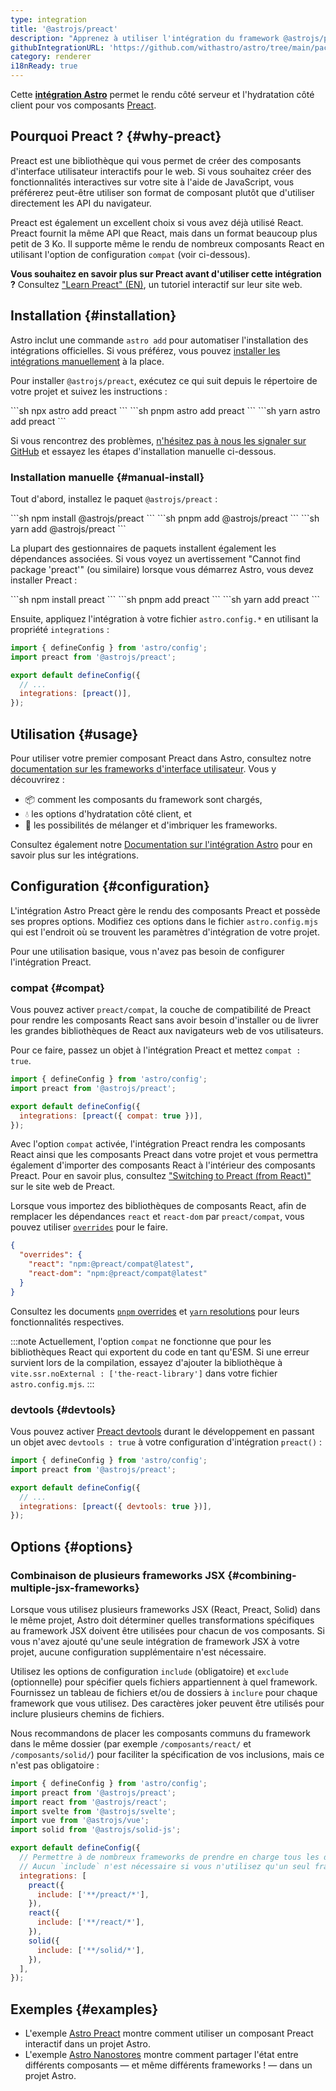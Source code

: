 ```yaml
---
type: integration
title: '@astrojs/preact'
description: "Apprenez à utiliser l'intégration du framework @astrojs/preact pour étendre la prise en charge des composants dans votre projet Astro."
githubIntegrationURL: 'https://github.com/withastro/astro/tree/main/packages/integrations/preact/'
category: renderer
i18nReady: true
---
```



Cette **[intégration Astro][astro-integration]** permet le rendu côté serveur et l'hydratation côté client pour vos composants [Preact](https://preactjs.com/).

## Pourquoi Preact ? \{#why-preact\}

Preact est une bibliothèque qui vous permet de créer des composants d'interface utilisateur interactifs pour le web. Si vous souhaitez créer des fonctionnalités interactives sur votre site à l'aide de JavaScript, vous préférerez peut-être utiliser son format de composant plutôt que d'utiliser directement les API du navigateur.

Preact est également un excellent choix si vous avez déjà utilisé React. Preact fournit la même API que React, mais dans un format beaucoup plus petit de 3 Ko. Il supporte même le rendu de nombreux composants React en utilisant l'option de configuration `compat` (voir ci-dessous).

**Vous souhaitez en savoir plus sur Preact avant d'utiliser cette intégration ?**
Consultez ["Learn Preact" (EN)](https://preactjs.com/tutorial), un tutoriel interactif sur leur site web.

## Installation \{#installation\}

Astro inclut une commande `astro add` pour automatiser l'installation des intégrations officielles. Si vous préférez, vous pouvez [installer les intégrations manuellement](#manual-install) à la place.

Pour installer `@astrojs/preact`, exécutez ce qui suit depuis le répertoire de votre projet et suivez les instructions :

<PackageManagerTabs>
  <Fragment slot="npm">
    ```sh
    npx astro add preact
    ```
  </Fragment>
  <Fragment slot="pnpm">
    ```sh
    pnpm astro add preact
    ```
  </Fragment>
  <Fragment slot="yarn">
    ```sh
    yarn astro add preact
    ```
  </Fragment>
</PackageManagerTabs>

Si vous rencontrez des problèmes, [n'hésitez pas à nous les signaler sur GitHub](https://github.com/withastro/astro/issues) et essayez les étapes d'installation manuelle ci-dessous.

### Installation manuelle \{#manual-install\}

Tout d'abord, installez le paquet `@astrojs/preact` :

<PackageManagerTabs>
  <Fragment slot="npm">
    ```sh
    npm install @astrojs/preact
    ```
  </Fragment>
  <Fragment slot="pnpm">
    ```sh
    pnpm add @astrojs/preact
    ```
  </Fragment>
  <Fragment slot="yarn">
    ```sh
    yarn add @astrojs/preact
    ```
  </Fragment>
</PackageManagerTabs>

La plupart des gestionnaires de paquets installent également les dépendances associées. Si vous voyez un avertissement "Cannot find package 'preact'" (ou similaire) lorsque vous démarrez Astro, vous devez installer Preact :

<PackageManagerTabs>
  <Fragment slot="npm">
    ```sh
    npm install preact
    ```
  </Fragment>
  <Fragment slot="pnpm">
    ```sh
    pnpm add preact
    ```
  </Fragment>
  <Fragment slot="yarn">
    ```sh
    yarn add preact
    ```
  </Fragment>
</PackageManagerTabs>

Ensuite, appliquez l'intégration à votre fichier `astro.config.*` en utilisant la propriété `integrations` :

```js title="astro.config.mjs" ins={2} ins="preact()"
import { defineConfig } from 'astro/config';
import preact from '@astrojs/preact';

export default defineConfig({
  // ...
  integrations: [preact()],
});
```

## Utilisation \{#usage\}

Pour utiliser votre premier composant Preact dans Astro, consultez notre [documentation sur les frameworks d'interface utilisateur][astro-ui-frameworks]. Vous y découvrirez :

* 📦 comment les composants du framework sont chargés,
* 💧 les options d'hydratation côté client, et
* 🤝 les possibilités de mélanger et d'imbriquer les frameworks.

Consultez également notre [Documentation sur l'intégration Astro][astro-integration] pour en savoir plus sur les intégrations.

## Configuration \{#configuration\}

L'intégration Astro Preact gère le rendu des composants Preact et possède ses propres options. Modifiez ces options dans le fichier `astro.config.mjs` qui est l'endroit où se trouvent les paramètres d'intégration de votre projet.

Pour une utilisation basique, vous n'avez pas besoin de configurer l'intégration Preact.

### compat \{#compat\}

Vous pouvez activer `preact/compat`, la couche de compatibilité de Preact pour rendre les composants React sans avoir besoin d'installer ou de livrer les grandes bibliothèques de React aux navigateurs web de vos utilisateurs.

Pour ce faire, passez un objet à l'intégration Preact et mettez `compat : true`.

```js title="astro.config.mjs" "compat: true"
import { defineConfig } from 'astro/config';
import preact from '@astrojs/preact';

export default defineConfig({
  integrations: [preact({ compat: true })],
});
```

Avec l'option `compat` activée, l'intégration Preact rendra les composants React ainsi que les composants Preact dans votre projet et vous permettra également d'importer des composants React à l'intérieur des composants Preact. Pour en savoir plus, consultez ["Switching to Preact (from React)"](https://preactjs.com/guide/v10/switching-to-preact) sur le site web de Preact.

Lorsque vous importez des bibliothèques de composants React, afin de remplacer les dépendances `react` et `react-dom` par `preact/compat`, vous pouvez utiliser [`overrides`](https://docs.npmjs.com/cli/v8/configuring-npm/package-json#overrides) pour le faire.

```json title="package.json"
{
  "overrides": {
    "react": "npm:@preact/compat@latest",
    "react-dom": "npm:@preact/compat@latest"
  }
}
```

Consultez les documents [`pnpm` overrides](https://pnpm.io/package_json#pnpmoverrides) et [`yarn` resolutions](https://yarnpkg.com/configuration/manifest#resolutions) pour leurs fonctionnalités respectives.

:::note
Actuellement, l'option `compat` ne fonctionne que pour les bibliothèques React qui exportent du code en tant qu'ESM. Si une erreur survient lors de la compilation, essayez d'ajouter la bibliothèque à `vite.ssr.noExternal : ['the-react-library']` dans votre fichier `astro.config.mjs`.
:::

### devtools \{#devtools\}

<p><Since pkg="@astrojs/preact" v="3.3.0" /></p>

Vous pouvez activer [Preact devtools](https://preactjs.github.io/preact-devtools/) durant le développement en passant un objet avec `devtools : true` à votre configuration d'intégration `preact()` :

```js title="astro.config.mjs"
import { defineConfig } from 'astro/config';
import preact from '@astrojs/preact';

export default defineConfig({
  // ...
  integrations: [preact({ devtools: true })],
});
```

## Options \{#options\}

### Combinaison de plusieurs frameworks JSX \{#combining-multiple-jsx-frameworks\}

Lorsque vous utilisez plusieurs frameworks JSX (React, Preact, Solid) dans le même projet, Astro doit déterminer quelles transformations spécifiques au framework JSX doivent être utilisées pour chacun de vos composants. Si vous n'avez ajouté qu'une seule intégration de framework JSX à votre projet, aucune configuration supplémentaire n'est nécessaire.

Utilisez les options de configuration `include` (obligatoire) et `exclude` (optionnelle) pour spécifier quels fichiers appartiennent à quel framework. Fournissez un tableau de fichiers et/ou de dossiers à `inclure` pour chaque framework que vous utilisez. Des caractères joker peuvent être utilisés pour inclure plusieurs chemins de fichiers.

Nous recommandons de placer les composants communs du framework dans le même dossier (par exemple `/composants/react/` et `/composants/solid/`) pour faciliter la spécification de vos inclusions, mais ce n'est pas obligatoire :

```js title="astro.config.mjs"
import { defineConfig } from 'astro/config';
import preact from '@astrojs/preact';
import react from '@astrojs/react';
import svelte from '@astrojs/svelte';
import vue from '@astrojs/vue';
import solid from '@astrojs/solid-js';

export default defineConfig({
  // Permettre à de nombreux frameworks de prendre en charge tous les différents types de composants.
  // Aucun `include` n'est nécessaire si vous n'utilisez qu'un seul framework JSX !
  integrations: [
    preact({
      include: ['**/preact/*'],
    }),
    react({
      include: ['**/react/*'],
    }),
    solid({
      include: ['**/solid/*'],
    }),
  ],
});
```

## Exemples \{#examples\}

* L'exemple [Astro Preact](https://github.com/withastro/astro/tree/latest/examples/framework-preact) montre comment utiliser un composant Preact interactif dans un projet Astro.
* L'exemple [Astro Nanostores](https://github.com/withastro/astro/tree/latest/examples/with-nanostores) montre comment partager l'état entre différents composants — et même différents frameworks ! — dans un projet Astro.

[astro-integration]: /fr/guides/integrations-guide/

[astro-ui-frameworks]: /fr/guides/framework-components/#utilisation-des-composants-de-framework

